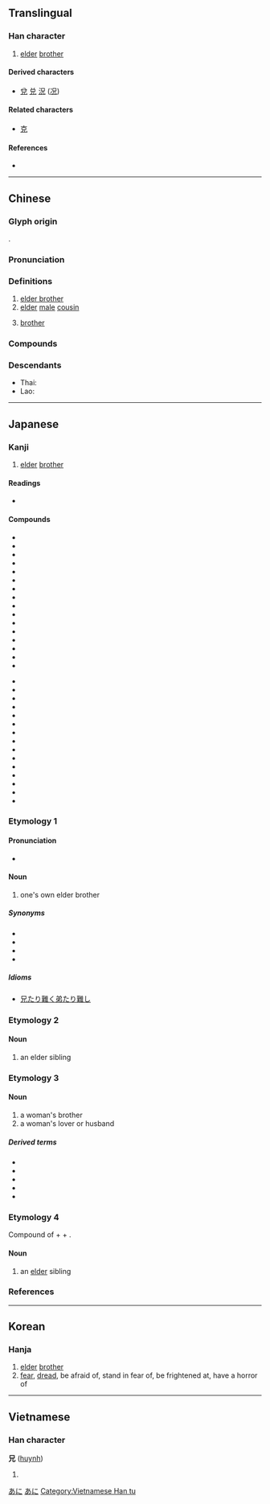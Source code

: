 {{character info/new}}
==Translingual==
{{stroke order|strokes=5}}

===Han character===
{{Han char|rn=10|rad=儿|as=03|sn=5|four=60210|canj=RHU|ids=⿱口儿}}

# [[elder]] [[brother]]

====Derived characters====
* [[兌]] [[兑]] [[況]] ([[况]])

====Related characters====
* [[克]] <!-- similar origin, relationship unclear -->

====References====
* {{Han ref|kx=0123.090|dkj=01343|dj=0259.030|hdz=10266.040|uh=5144|ud=20804|bh=A553|bd=42323}}

----

==Chinese==
{{zh-forms}}

===Glyph origin===
{{Han etym}}
{{Han compound|口|儿|ls=ic}}.

===Pronunciation===
{{zh-pron
|m=xiōng
|m-s=xiong1
|c=hing1
|h=pfs=hiûng
|mn=hiaⁿ/heng
|mn_note=hiaⁿ - vernacular; heng - literary
|mn-t=hian1
|mc=y
|oc=y
|ma=Zh-xiong.ogg
|cat=n
}}

===Definitions===
{{zh-hanzi}}

# [[elder brother]]
# [[elder]] [[male]] [[cousin]]
#: {{zh-x|堂兄|father’s brother’s son older than oneself}}
# [[brother]] {{gloss|male friend of the same generation}}

===Compounds===
{{zh-der|兄弟|兄弟鬩牆|兄嫂|兄臺|兄長|襟兄|如兄|仁兄|姻兄|吾兄|兄友弟恭|兄妹|師兄弟|兄肥弟瘦|兄弟共妻|婦兄|伯兄|如兄如弟|內兄弟|宗兄|年兄|內兄|女兄|從兄弟|尊兄|世兄|弟兄|兄弟會|嫡親兄弟|巒兄巒弟|師兄|孿生兄弟|呼兄喚弟|小兄弟|小兄|從兄|大師兄|家兄|孔方兄|兄終弟及|如兄弟|好兄弟|令兄|夫兄弟|大兄|堂兄弟|堂兄|姻兄弟|同胞兄弟|兄死弟及|拜把兄弟|換帖兄弟|盟兄弟|生死弟兄|父兄|族兄弟|法兄|硯兄|把兄弟|房分兄弟|異母兄弟|稱兄道弟|母兄|阿兄|酒肉兄弟|蒼吾讓兄|表兄弟|胞兄弟|難兄難弟|表兄|萊特兄弟|老兄|老兄弟|至親兄弟|香火兄弟|胞兄|結拜兄弟|長兄|遠兄弟|譜兄弟|義兄}}

===Descendants===
* Thai: {{l|th|เฮีย}}
* Lao: {{l|lo|ເຮຍ}}

----

==Japanese==

===Kanji===
{{ja-kanji|grade=2|rs=儿03}}

# [[elder]] [[brother]]

====Readings====
* {{ja-readings
|goon=きょう<くゐやう
|kanon=けい
|kun=あに, え, このかみ, せ}}

====Compounds====
{{der-top|Compounds}}
* {{l|ja|兄弟|tr=きょうだい, kyōdai}}
* {{l|ja|阿兄}}
* {{l|ja|従兄}}
* {{l|ja|家兄}}
* {{l|ja|雅兄}}
* {{l|ja|学兄}}
* {{l|ja|貴兄}}
* {{l|ja|義兄|tr=ぎけい, gikei}}
* {{l|ja|愚兄}}
* {{l|ja|賢兄}}
* {{l|ja|舎兄}}
* {{l|ja|諸兄}}
* {{l|ja|慈兄}}
* {{l|ja|次兄}}
* {{l|ja|実兄|tr=じっけい, jikkei}}
* {{l|ja|仁兄}}
{{der-mid}}
* {{l|ja|尊兄}}
* {{l|ja|大兄}}
* {{l|ja|仲兄}}
* {{l|ja|長兄}}
* {{l|ja|伯兄}}
* {{l|ja|父兄}}
* {{l|ja|亡兄}}
* {{l|ja|令兄}}
* {{l|ja|兄嫁}}
* {{l|ja|兄貴|tr=あにき, aniki}}
* {{l|ja|兄後}}
* {{l|ja|兄姉}}
* {{l|ja|兄事}}
* {{l|ja|兄上}}
* {{l|ja|兄妹}}
{{der-bottom}}

===Etymology 1===
{{rfe|lang=ja}}

====Pronunciation====
* {{ja-pron|あに|y=k|acc=1|acc_ref=NHK}}

====Noun====
{{ja-noun|あに}}

# one's own elder brother

=====Synonyms=====
* {{l|ja|兄さん}}
* {{l|ja|お兄さん|tr=おにいさん, oniisan}}
* {{l|ja|兄ちゃん}}
* {{l|ja|お兄ちゃん}}

=====Idioms=====
* [[兄たり難く弟たり難し]]

===Etymology 2===
{{rfe|lang=ja}}

====Noun====
{{ja-noun|え}}

# an elder sibling

===Etymology 3===
{{rfe|lang=ja}}

====Noun====
{{ja-noun|せ}}

# a woman's brother
# a woman's lover or husband

=====Derived terms=====
* {{l|ja|いろせ|tr=irose}}
* {{l|ja|汝兄|tr=nase}}
* {{l|ja|兄子|tr=seko}}
* {{l|ja|兄な|tr=sena}}
* {{l|ja|兄ろ|tr=sero}}

===Etymology 4===
Compound of {{m|ja|子|tr=ko||child}} + {{m|ja|の|tr=no||genitive case marker}} + {{m|ja|上|tr=kami||upper}}.

====Noun====
{{ja-noun|このかみ}}

# an [[elder]] sibling

===References===
<references/>

[[Category:Japanese basic words|あに]]
[[Category:ja:Family|あに]]

----

==Korean==

===Hanja===
{{ko-hanja|hangeul=[[형]], [[황]]|rv=hyeong, hwang|mr=hyŏng, hwang|y=hyeng, hwang|eumhun=[[형]], [[두려워하다]]|ehrv=hyeong, duryeowohada|ehmr=hyŏng, turyŏwŏhada|ehy=hyeng, twuryewehata}}

# [[elder]] [[brother]]
# [[fear]], [[dread]], be afraid of, stand in fear of, be frightened at, have a horror of

----

==Vietnamese==

===Han character===
'''兄''' ([[huynh]])

# {{defn|lang=vi}}

[[Category:Vietnamese Han tu]]